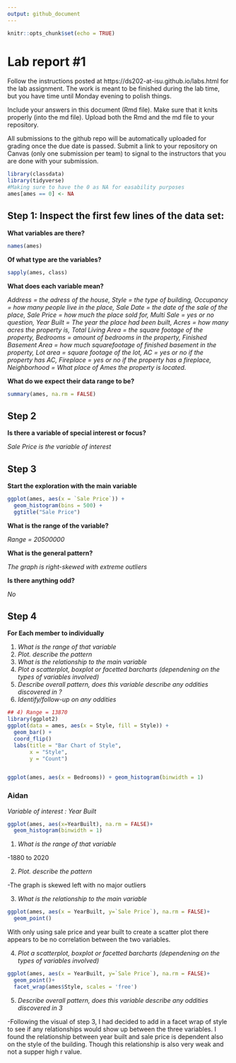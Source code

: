 ```yaml
---
output: github_document
---
```


<!-- README.md is generated from README.Rmd. Please edit the README.Rmd file -->


```r
knitr::opts_chunk$set(echo = TRUE)
```

# Lab report #1

Follow the instructions posted at https://ds202-at-isu.github.io/labs.html for the lab assignment. The work is meant to be finished during the lab time, but you have time until Monday evening to polish things.

Include your answers in this document (Rmd file). Make sure that it knits properly (into the md file). Upload both the Rmd and the md file to your repository.  

All submissions to the github repo will be automatically uploaded for grading once the due date is passed.
Submit a link to your repository on Canvas (only one submission per team) to signal to the instructors that you are done with your submission.

```R

library(classdata)
library(tidyverse)
#Making sure to have the 0 as NA for easability purposes
ames[ames == 0] <- NA

```


## Step 1: Inspect the first few lines of the data set:


**What variables are there?**
```R
names(ames)
```

**Of what type are the variables?**
```R
sapply(ames, class)
```
**What does each variable mean?**

*Address = the adress of the house, Style = the type of building, Occupancy = how many people live in the place, Sale Date = the date of the sale of the place, Sale Price = how much the place sold for, Multi Sale =  yes or no question, Year Built = The year the place had been built, Acres = how many acres the property is, Total Living Area = the square footage of the property, Bedrooms = amount of bedrooms in the property, Finished Basement Area = how much squarefootage of finished basement in the property, Lot area = square footage of the lot, AC = yes or no if the property has AC, Fireplace = yes or no if the property has a fireplace, Neighborhood = What place of Ames the property is located.*

**What do we expect their data range to be?**
```R

summary(ames, na.rm = FALSE)

```

## Step 2

**Is there a variable of special interest or focus?**

*Sale Price is the variable of interest*

## Step 3

**Start the exploration with the main variable**

```r
ggplot(ames, aes(x = `Sale Price`)) + 
  geom_histogram(bins = 500) +
  ggtitle("Sale Price")
```

**What is the range of the variable?**

*Range = 20500000*

**What is the general pattern?**

*The graph is right-skewed with extreme outliers*

**Is there anything odd?**

*No*

## Step 4

**For Each member to individually**

1. *What is the range of that variable*
2. *Plot. describe the pattern*
3. *What is the relationship to the main variable*
4. *Plot a scatterplot, boxplot or facetted barcharts (dependening on the types of variables involved)*
5. *Describe overall pattern, does this variable describe any oddities discovered in ?*
6. *Identify/follow-up on any oddities*


```r
## 4) Range = 13870
library(ggplot2)
ggplot(data = ames, aes(x = Style, fill = Style)) +
  geom_bar() +
  coord_flip()
  labs(title = "Bar Chart of Style",
       x = "Style",
       y = "Count")



```

```r
ggplot(ames, aes(x = Bedrooms)) + geom_histogram(binwidth = 1)
```

### Aidan

*Variable of interest : Year Built*

```R

ggplot(ames, aes(x=YearBuilt), na.rm = FALSE)+
  geom_histogram(binwidth = 1)

```

1. *What is the range of that variable*

  -1880 to 2020
  
2. *Plot. describe the pattern*

  -The graph is skewed left with no major outliers
  
3. *What is the relationship to the main variable*

```R
ggplot(ames, aes(x = YearBuilt, y=`Sale Price`), na.rm = FALSE)+
  geom_point()
```

 With only using sale price and year built to create a scatter plot there appears to be no correlation between the two variables.
 
4. *Plot a scatterplot, boxplot or facetted barcharts (dependening on the types of variables involved)*
  
```R
ggplot(ames, aes(x = YearBuilt, y=`Sale Price`), na.rm = FALSE)+
  geom_point()+
  facet_wrap(ames$Style, scales = 'free')
```
  
5. *Describe overall pattern, does this variable describe any oddities discovered in 3*

  -Following the visual of step 3, I had decided to add in a facet wrap of style to see if any relationships would show up between the three variables. I found the relationship between year built and sale price is dependent also on the style of the building. Though this relationship is also very weak and not a supper high r value.
  


